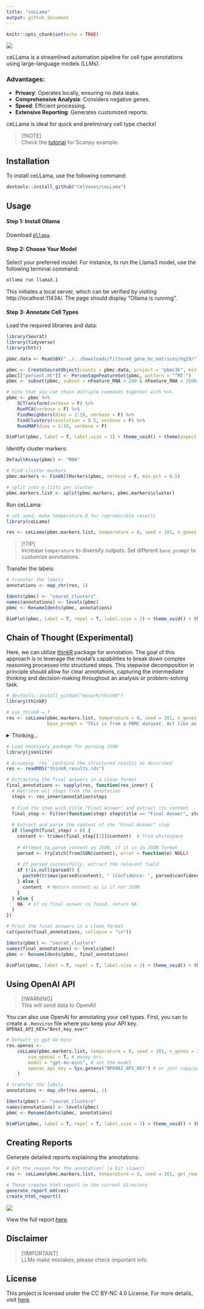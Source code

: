 ```yaml
---
title: "ceLLama"
output: github_document
---
```


```r
knitr::opts_chunk$set(echo = TRUE)
```

![](ceLLama_files/cellama.png)

ceLLama is a streamlined automation pipeline for cell type annotations using large-language models (LLMs).

### Advantages:

- **Privacy**: Operates locally, ensuring no data leaks.
- **Comprehensive Analysis**: Considers negative genes.
- **Speed**: Efficient processing.
- **Extensive Reporting**: Generates customized reports.

ceLLama is ideal for quick and preliminary cell type checks!

> [!NOTE]\
> Check the [tutorial](ceLLama/pbmc2700.ipynb) for Scanpy example.

## Installation

To install ceLLama, use the following command:
```r
devtools::install_github("CelVoxes/ceLLama")
```

## Usage

#### Step 1: Install Ollama

Download [`Ollama`](https://ollama.com/).

#### Step 2: Choose Your Model

Select your preferred model. For instance, to run the Llama3 model, use the following terminal command:

```bash
ollama run llama3.1
```

This initiates a local server, which can be verified by visiting http://localhost:11434/. The page should display "Ollama is running".

#### Step 3: Annotate Cell Types

Load the required libraries and data:
```r
library(Seurat)
library(tidyverse)
library(httr)

pbmc.data <- Read10X("../../Downloads/filtered_gene_bc_matrices/hg19/")

pbmc <- CreateSeuratObject(counts = pbmc.data, project = "pbmc3k", min.cells = 3, min.features = 200)
pbmc[["percent.mt"]] <- PercentageFeatureSet(pbmc, pattern = "^MT-")
pbmc <- subset(pbmc, subset = nFeature_RNA > 200 & nFeature_RNA < 2500 & percent.mt < 5)

# note that you can chain multiple commands together with %>%
pbmc <- pbmc %>%
    SCTransform(verbose = F) %>%
    RunPCA(verbose = F) %>%
    FindNeighbors(dims = 1:10, verbose = F) %>%
    FindClusters(resolution = 0.5, verbose = F) %>%
    RunUMAP(dims = 1:10, verbose = F)

DimPlot(pbmc, label = T, label.size = 3) + theme_void() + theme(aspect.ratio = 1)
```

Identify cluster markers:
```r
DefaultAssay(pbmc) <- "RNA"

# Find cluster markers
pbmc.markers <- FindAllMarkers(pbmc, verbose = F, min.pct = 0.5)

# split into a lists per cluster
pbmc.markers.list <- split(pbmc.markers, pbmc.markers$cluster)
```

Run ceLLama:
```r
# set seed, make temperature 0 for reproducible results
library(ceLLama)

res <- ceLLama(pbmc.markers.list, temperature = 0, seed = 101, n_genes = 30)
```

> [!TIP]\
> Increase `temperature` to diversify outputs.
> Set different `base_prompt` to customize annotations.

Transfer the labels:
```r
# transfer the labels
annotations <- map_chr(res, 1)

Idents(pbmc) <- "seurat_clusters"
names(annotations) <- levels(pbmc)
pbmc <- RenameIdents(pbmc, annotations)

DimPlot(pbmc, label = T, repel = T, label.size = 3) + theme_void() + theme(aspect.ratio = 1) & NoLegend()
```


## Chain of Thought (Experimental)

Here, we can utilize [thinkR](https://github.com/eonurk/thinkR) package for annotation. The goal of this approach is to leverage the modal's capabilities to break down complex reasoning processes into structured steps. This stepwise decomposition in principle should allow for clear annotations, capturing the intermediate thinking and decision-making throughout an analysis or problem-solving task.

```r
# devtools::install_github("eonurk/thinkR")
library(thinkR)
```


```r
# use_thinkR = T
res <- ceLLama(pbmc.markers.list, temperature = 0, seed = 101, n_genes = 30, use_thinkR = T, 
               base_prompt = "This is from a PBMC dataset. Act like an expert immunologist and give me the cell type annotation for this cluster. ")
```

<details><summary>Thinking...</summary>
```r
# Assuming `res` contains the results to be displayed in markdown format
res <- readRDS("thinkR_results.rds")

# Formatting the output properly for markdown
output <- paste(
  unlist(lapply(res, function(res_inner){
    lapply(res_inner$annotation$steps, function(m) {
      
      if (!is.null(m$title) && !is.null(m$content) && !is.null(m$thinking_time)) {
        sprintf(
          "### %s\n\n%s\n\n**Time:** %s s\n\n---\n", 
          m$title, m$content, m$thinking_time
        )
      }
      
    })
  })),
  collapse = "\n"
)

# Printing the output for markdown without c("")
cat(output)
```
</details>

```r
# Load necessary package for parsing JSON
library(jsonlite)

# Assuming `res` contains the structured results as described
res <- readRDS("thinkR_results.rds")

# Extracting the final answers in a clean format
final_annotations <- sapply(res, function(res_inner) {
  # Retrieve all steps from the annotation
  steps <- res_inner$annotation$steps
  
  # Find the step with title "Final Answer" and extract its content
  final_step <- Filter(function(step) step$title == "Final Answer", steps)
  
  # Extract and parse the content of the "Final Answer" step
  if (length(final_step) > 0) {
    content <- trimws(final_step[[1]]$content)  # Trim whitespace
    
    # Attempt to parse content as JSON, if it is in JSON format
    parsed <- tryCatch(fromJSON(content), error = function(e) NULL)
    
    # If parsed successfully, extract the relevant field
    if (!is.null(parsed)) {
      paste0(trimws(parsed$content), " (Confidence: ", parsed$confidence, ")")
    } else {
      content  # Return content as is if not JSON
    }
  } else {
    NA  # If no final answer is found, return NA
  }
})

# Print the final answers in a clean format
cat(paste(final_annotations, collapse = "\n"))
```

```r
Idents(pbmc) <- "seurat_clusters"
names(final_annotations) <- levels(pbmc)
pbmc <- RenameIdents(pbmc, final_annotations)

DimPlot(pbmc, label = T, repel = T, label.size = 3) + theme_void() + theme(aspect.ratio = 1) & NoLegend()
```


## Using OpenAI API

> [!WARNING]\
> This will send data to OpenAI!

You can also use OpenAI for annotating your cell types.
First, you can to create a `.Renviron` file where you keep your API key.
`OPENAI_API_KEY="Best_key_ever"`

```r
# Default is gpt-4o-mini
res.openai <-
    ceLLama(pbmc.markers.list, temperature = 0, seed = 101, n_genes = 30,
        use_openai = T, # money brr.
        model = "gpt-4o-mini", # set the model
        openai_api_key = Sys.getenv("OPENAI_API_KEY") # or just copy/paste
    )

# transfer the labels
annotations <- map_chr(res.openai, 1)

Idents(pbmc) <- "seurat_clusters"
names(annotations) <- levels(pbmc)
pbmc <- RenameIdents(pbmc, annotations)

DimPlot(pbmc, label = T, repel = T, label.size = 3) + theme_void() + theme(aspect.ratio = 1) & NoLegend()
```


## Creating Reports

Generate detailed reports explaining the annotations:
```r
# Get the reason for the annotation! (a bit slower)
res <- ceLLama(pbmc.markers.list, temperature = 0, seed = 101, get_reason = T)

# These creates html report in the current directory
generate_report_md(res)
create_html_report()
```

![](ceLLama_files/report-example.png)

View the full report [here](report.html).


## Disclaimer

> [!IMPORTANT]\
> LLMs make mistakes, please check important info.

## License
This project is licensed under the CC BY-NC 4.0 License. For more details, visit [here](https://creativecommons.org/licenses/by-nc/4.0/).

